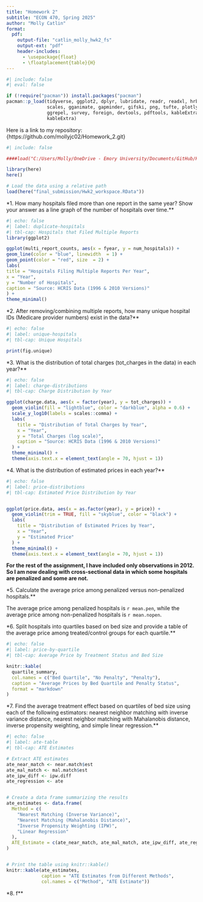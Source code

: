 ```yaml
---
title: "Homework 2"
subtitle: "ECON 470, Spring 2025"
author: "Molly Catlin"
format:
  pdf:
    output-file: "catlin_molly_hwk2_fs"
    output-ext: "pdf"
    header-includes:
      - \usepackage{float}
      - \floatplacement{table}{H}
---
```



```r
#| include: false
#| eval: false

if (!require("pacman")) install.packages("pacman")
pacman::p_load(tidyverse, ggplot2, dplyr, lubridate, readr, readxl, hrbrthemes, fixest,
               scales, gganimate, gapminder, gifski, png, tufte, plotly, OECD,
               ggrepel, survey, foreign, devtools, pdftools, kableExtra, modelsummary,
               kableExtra)
```


Here is a link to my repository: {https://github.com/mollyjc02/Homework_2.git}


\newpage



```r
#| include: false

####load("C:/Users/Molly/OneDrive - Emory University/Documents/GitHub/Homework_2/final_submission/Hwk2_workspace.RData")

library(here)
here()

# Load the data using a relative path
load(here("final_submission/Hwk2_workspace.RData")) 
```




\noindent **1. How many hospitals filed more than one report in the same year? Show your answer as a line graph of the number of hospitals over time.**


```r
#| echo: false
#| label: duplicate-hospitals
#| tbl-cap: Hospitals that Filed Multiple Reports
library(ggplot2)

ggplot(multi_report_counts, aes(x = fyear, y = num_hospitals)) +
geom_line(color = "blue", linewidth  = 1) +
geom_point(color = "red", size  = 2) +
labs(
title = "Hospitals Filing Multiple Reports Per Year",
x = "Year",
y = "Number of Hospitals",
caption = "Source: HCRIS Data (1996 & 2010 Versions)"
) +
theme_minimal()
```


\newpage

\noindent **2. After removing/combining multiple reports, how many unique hospital IDs (Medicare provider numbers) exist in the data?**


```r
#| echo: false
#| label: unique-hospitals 
#| tbl-cap: Unique Hospitals 

print(fig.unique)
```


\newpage

\noindent **3. What is the distribution of total charges (tot_charges in the data) in each year?**


```r
#| echo: false
#| label: charge-distributions
#| tbl-cap: Charge Distribution by Year

ggplot(charge.data, aes(x = factor(year), y = tot_charges)) +
  geom_violin(fill = "lightblue", color = "darkblue", alpha = 0.6) +
  scale_y_log10(labels = scales::comma) + 
  labs(
    title = "Distribution of Total Charges by Year",
    x = "Year",
    y = "Total Charges (log scale)",
    caption = "Source: HCRIS Data (1996 & 2010 Versions)"
  ) +
  theme_minimal() +
  theme(axis.text.x = element_text(angle = 70, hjust = 1))
```


\newpage

\noindent **4. What is the distribution of estimated prices in each year?**

```r
#| echo: false
#| label: price-distributions
#| tbl-cap: Estimated Price Distribution by Year


ggplot(price.data, aes(x = as.factor(year), y = price)) +
  geom_violin(trim = TRUE, fill = "skyblue", color = "black") +
  labs(
    title = "Distribution of Estimated Prices by Year",
    x = "Year",
    y = "Estimated Price"
  ) +
  theme_minimal() +
  theme(axis.text.x = element_text(angle = 70, hjust = 1))
```



\newpage

**For the rest of the assignment, I have included only observations in 2012. So I am now dealing with cross-sectional data in which some hospitals are penalized and some are not.**


\noindent **5. Calculate the average price among penalized versus non-penalized hospitals.**

The average price among penalized hospitals is `r mean.pen`, while the average price among non-penalized hospitals is `r mean.nopen`. 

\newpage

\noindent **6. Split hospitals into quartiles based on bed size and provide a table of the average price among treated/control groups for each quartile.**

```r
#| echo: false
#| label: price-by-quartile
#| tbl-cap: Average Price by Treatment Status and Bed Size 

knitr::kable(
  quartile_summary,
  col.names = c("Bed Quartile", "No Penalty", "Penalty"),
  caption = "Average Prices by Bed Quartile and Penalty Status",
  format = "markdown"
)
```


\newpage


\noindent **7. Find the average treatment effect based on quartiles of bed size using each of the following estimators: nearest neighbor matching with inverse variance distance, nearest neighbor matching with Mahalanobis distance, inverse propensity weighting, and simple linear regression.**

```r
#| echo: false
#| label: ate-table
#| tbl-cap: ATE Estimates

# Extract ATE estimates
ate_near_match <- near.match$est
ate_mal_match <- mal.match$est
ate_ipw_diff <- ipw.diff
ate_regression <- ate


# Create a data frame summarizing the results
ate_estimates <- data.frame(
  Method = c(
    "Nearest Matching (Inverse Variance)",
    "Nearest Matching (Mahalanobis Distance)",
    "Inverse Propensity Weighting (IPW)",
    "Linear Regression"
  ),
  ATE_Estimate = c(ate_near_match, ate_mal_match, ate_ipw_diff, ate_regression)
)


# Print the table using knitr::kable()
knitr::kable(ate_estimates,
             caption = "ATE Estimates from Different Methods",
             col.names = c("Method", "ATE Estimate"))
```


\noindent **8. f**
